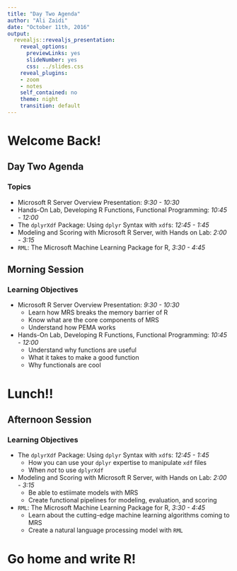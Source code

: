 ```yaml
---
title: "Day Two Agenda"
author: "Ali Zaidi"
date: "October 11th, 2016"
output:
  revealjs::revealjs_presentation:
    reveal_options:
      previewLinks: yes
      slideNumber: yes
      css: ../slides.css
    reveal_plugins:
    - zoom
    - notes
    self_contained: no
    theme: night
    transition: default
---
```


# Welcome Back!

## Day Two Agenda

### Topics

* Microsoft R Server Overview Presentation: _9:30 - 10:30_
* Hands-On Lab, Developing R Functions, Functional Programming: _10:45 - 12:00_
* The `dplyrXdf` Package: Using `dplyr` Syntax with `xdf`s: _12:45 - 1:45_
* Modeling and Scoring with Microsoft R Server, with Hands on Lab: _2:00 - 3:15_
* `RML`: The Microsoft Machine Learning Package for R, _3:30 - 4:45_

##  Morning Session

### Learning Objectives

* Microsoft R Server Overview Presentation: _9:30 - 10:30_
    - Learn how MRS breaks the memory barrier of R
    - Know what are the core components of MRS
    - Understand how PEMA works
* Hands-On Lab, Developing R Functions, Functional Programming: _10:45 - 12:00_
    - Understand why functions are useful
    - What it takes to make a good function
    - Why functionals are cool
    
# Lunch!!

## Afternoon Session

### Learning Objectives

* The `dplyrXdf` Package: Using `dplyr` Syntax with `xdf`s: _12:45 - 1:45_
    - How you can use your `dplyr` expertise to manipulate `xdf` files
    - When _not_ to use `dplyrXdf`
* Modeling and Scoring with Microsoft R Server, with Hands on Lab: _2:00 - 3:15_
    - Be able to estiimate models with MRS
    - Create functional pipelines for modeling, evaluation, and scoring
* `RML`: The Microsoft Machine Learning Package for R, _3:30 - 4:45_
    - Learn about the cutting-edge machine learning algorithms coming to MRS
    - Create a natural language processing model with `RML`
    
# Go home and write R!

